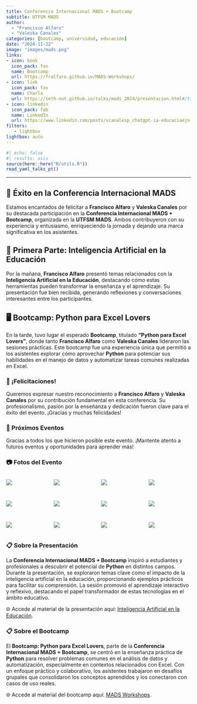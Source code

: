 ```yaml
---
title: Conferencia Internacional MADS + Bootcamp
subtitle: UTFSM MADS
author: 
  - "Francisco Alfaro"
  - "Valeska Canales"
categories: [bootcamp, universidad, educación]
date: "2024-11-22"
image: "images/mads.png"
links:
- icon: book
  icon_pack: fas
  name: Bootcamp
  url: https://fralfaro.github.io/MADS-Workshops/
- icon: link
  icon_pack: fas
  name: Charla
  url: https://seth-nut.github.io/talks/mads_2024/presentacion.html#/title-slide
- icon: linkedin
  icon_pack: fab
  name: LinkedIn
  url: https://www.linkedin.com/posts/vcanalesp_chatgpt-ia-educaciaejn-activity-7241530112452497409-JA43?utm_source=share&utm_medium=member_desktop
filters:
   - lightbox
lightbox: auto
---
```


```r
#| echo: false
#| results: asis
source(here::here("R/utils.R"))
read_yaml_talks_pt()
```

------------------------------------------------------------------------

## 🎉 Éxito en la **Conferencia Internacional MADS**

Estamos encantados de felicitar a **Francisco Alfaro** y **Valeska Canales** por su destacada participación en la **Conferencia Internacional MADS + Bootcamp**, organizada en la **UTFSM MADS**. Ambos contribuyeron con su experiencia y entusiasmo, enriqueciendo la jornada y dejando una marca significativa en los asistentes.

## 🌟 Primera Parte: Inteligencia Artificial en la Educación

Por la mañana, **Francisco Alfaro** presentó temas relacionados con la **Inteligencia Artificial en la Educación**, destacando cómo estas herramientas pueden transformar la enseñanza y el aprendizaje. Su presentación fue bien recibida, generando reflexiones y conversaciones interesantes entre los participantes.


## 🖥️ Bootcamp: Python para Excel Lovers

En la tarde, tuvo lugar el esperado **Bootcamp**, titulado **"Python para Excel Lovers"**, donde tanto **Francisco Alfaro** como **Valeska Canales** lideraron las sesiones prácticas. Este bootcamp fue una experiencia única que permitió a los asistentes explorar cómo aprovechar **Python** para potenciar sus habilidades en el manejo de datos y automatizar tareas comunes realizadas en Excel.


### 👏 ¡Felicitaciones!

Queremos expresar nuestro reconocimiento a **Francisco Alfaro** y **Valeska Canales** por su contribución fundamental en esta conferencia. Su profesionalismo, pasión por la enseñanza y dedicación fueron clave para el éxito del evento. ¡Gracias y muchas felicidades!


### 📅 Próximos Eventos

Gracias a todos los que hicieron posible este evento. ¡Mantente atento a futuros eventos y oportunidades para aprender más!

### 📷 Fotos del Evento

::: {style="display: grid; grid-template-columns: repeat(4, 1fr); grid-gap: 1em;"}

![](images/img_03.jpeg){group="my-gallery"}

![](images/img_04.jpeg){group="my-gallery"}

![](images/img_05.jpeg){group="my-gallery"}

![](images/img_01.jpeg){group="my-gallery"}

![](images/img_02.jpeg){group="my-gallery"}

![](images/img_06.jpeg){group="my-gallery"}

![](images/img_07.jpeg){group="my-gallery"}

![](images/img_08.jpeg){group="my-gallery"}

![](images/img_09.jpeg){group="my-gallery"}

![](images/img_10.jpeg){group="my-gallery"}

![](images/img_11.jpeg){group="my-gallery"}

![](images/img_12.jpeg){group="my-gallery"}
:::

### 📋 Sobre la Presentación

La **Conferencia Internacional MADS + Bootcamp** inspiró a estudiantes y profesionales a descubrir el potencial de **Python** en distintos campos. Durante la presentación, se exploraron temas clave como el impacto de la inteligencia artificial en la educación, proporcionando ejemplos prácticos para facilitar su comprensión. La sesión promovió el aprendizaje interactivo y reflexivo, destacando el papel transformador de estas tecnologías en el ámbito educativo.

🌐 Accede al material de la presentación aquí: [Inteligencia Artificial en la Educación](https://seth-nut.github.io/talks/mads_2024/presentacion.html#/title-slide).



### 📋 Sobre el Bootcamp

El **Bootcamp: Python para Excel Lovers**, parte de la **Conferencia Internacional MADS + Bootcamp**, se centró en la enseñanza práctica de **Python** para resolver problemas comunes en el análisis de datos y automatización, especialmente en contextos relacionados con Excel. Con un enfoque práctico y colaborativo, los asistentes trabajaron en desafíos grupales que consolidaron los conceptos aprendidos y los conectaron con casos de uso reales.

🌐 Accede al material del bootcamp aquí: [MADS Workshops](https://fralfaro.github.io/MADS-Workshops/).
